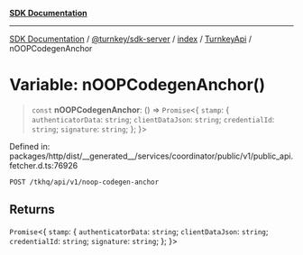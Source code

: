 [**SDK Documentation**](../../../../../../README.mdx)

***

[SDK Documentation](../../../../../../packages.mdx) / [@turnkey/sdk-server](../../../../README.mdx) / [index](../../../README.mdx) / [TurnkeyApi](../README.mdx) / nOOPCodegenAnchor

# Variable: nOOPCodegenAnchor()

> `const` **nOOPCodegenAnchor**: () => `Promise`\<\{ `stamp`: \{ `authenticatorData`: `string`; `clientDataJson`: `string`; `credentialId`: `string`; `signature`: `string`; \}; \}\>

Defined in: packages/http/dist/\_\_generated\_\_/services/coordinator/public/v1/public\_api.fetcher.d.ts:76926

`POST /tkhq/api/v1/noop-codegen-anchor`

## Returns

`Promise`\<\{ `stamp`: \{ `authenticatorData`: `string`; `clientDataJson`: `string`; `credentialId`: `string`; `signature`: `string`; \}; \}\>
